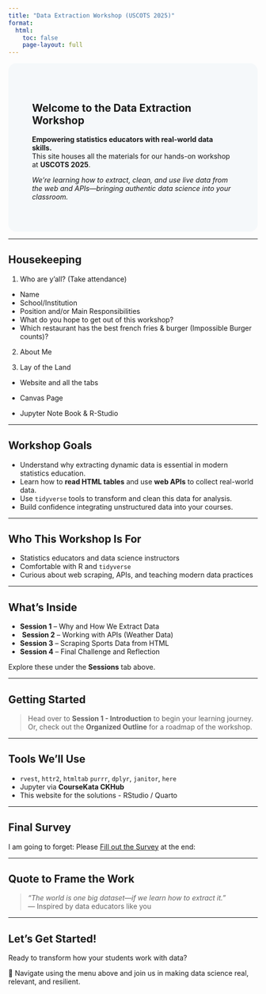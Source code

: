 ```yaml
---
title: "Data Extraction Workshop (USCOTS 2025)"
format:
  html:
    toc: false
    page-layout: full
---
```


::: {.hero style="padding: 3rem; background-color: #f5f8fa; border-radius: 1rem;"}
# Welcome to the Data Extraction Workshop

**Empowering statistics educators with real-world data skills.**  
This site houses all the materials for our hands-on workshop at **USCOTS 2025**.

_We're learning how to extract, clean, and use live data from the web and APIs—bringing authentic data science into your classroom._
:::

---


## Housekeeping

1. Who are y'all? (Take attendance)

  - Name
  - School/Institution
  - Position and/or Main Responsibilities
  - What do you hope to get out of this workshop?
  - Which restaurant has the best french fries & burger (Impossible Burger counts)?

2. About Me 


3. Lay of the Land

- Website and all the tabs

- Canvas Page

- Jupyter Note Book & R-Studio
  

---





##  Workshop Goals


- Understand why extracting dynamic data is essential in modern statistics education.
- Learn how to **read HTML tables** and use **web APIs** to collect real-world data.
- Use `tidyverse` tools to transform and clean this data for analysis.
- Build confidence integrating unstructured data into your courses.

---

## Who This Workshop Is For

- Statistics educators and data science instructors
- Comfortable with R and `tidyverse`
- Curious about web scraping, APIs, and teaching modern data practices

---

## What’s Inside

-  **Session 1** – Why and How We Extract Data  
- ️ **Session 2** – Working with APIs (Weather Data)  
-  **Session 3** – Scraping Sports Data from HTML  
-  **Session 4** – Final Challenge and Reflection

Explore these under the **Sessions** tab above.

---

## Getting Started

> Head over to **Session 1 - Introduction** to begin your learning journey.  
> Or, check out the **Organized Outline** for a roadmap of the workshop.

---


## Tools We’ll Use

- `rvest`, `httr2`, `htmltab` `purrr`, `dplyr`, `janitor`, `here`
- Jupyter via **CourseKata CKHub**
- This website for the solutions - RStudio / Quarto

---

## Final Survey

I am going to forget: Please [Fill out the Survey](https://docs.google.com/forms/d/e/1FAIpQLSdozPyyOcv23h3ND34INgM1PRSHNhq9C9IVnkRkgSnrvTVcmQ/viewform) at the end:



---

## Quote to Frame the Work

> _"The world is one big dataset—if we learn how to extract it."_  
> — Inspired by data educators like you

---

## Let's Get Started!

Ready to transform how your students work with data?

📎 Navigate using the menu above and join us in making data science real, relevant, and resilient.

